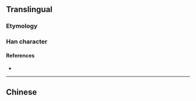 {{also|澆}}
{{character info}}
==Translingual==

===Etymology===
{{Han simp|澆|f=堯|t=尧}}

===Han character===
{{Han char|rn=85|rad=水|as=06|sn=9|four=|canj=EJPU|ids=⿰氵尧}}

====References====
* {{Han ref|kx=0623.171|hdz=31605.080|uh=6D47|ud=27975}}

----

==Chinese==
{{zh-see|澆}}